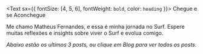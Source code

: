 <Text sx={{ fontSize: [4, 5, 6], fontWeight: `bold`, color: `heading` }}>
  Chegue e se Aconchegue
</Text>

Me chamo Matheus Fernandes, e essa é minha jornada no Surf. Espere muitas reflexões e insights sobre viver o Surf e evolua comigo.

*Abaixo estão os ultimos 3 posts, ou clique em Blog para ver todos os posts.*
